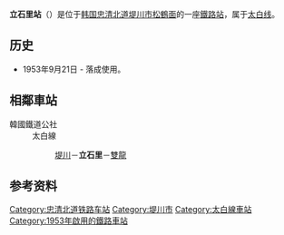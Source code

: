 {{朝鮮半島車站資訊
|公司色 = #0066b3
|文字色 = 
|站名 = 立石里站<br />{{lang|en|Ipseok-ri}}
|圖片 =Ipseok-riSta.jpg
|pxl = 
|圖片說明 =车站站舍
|車站編號 = 
|前一站 = [[堤川站|堤川]]
|前一站距離 = 13.7
|後一站距離 = 4.6
|後一站 = [[双龙站_(江原道)|双龙]]
|距離 =13.7
|起點站 = [[堤川站|堤川]]
|所屬路線 = [[太白线|太白线]]
|諺文 = 입석리역
|朝鮮漢字 = 立石里驛
|文觀部式 =Ipseok-ri-yeok 
|馬-賴式 =
|副站名 = 
|停站路線數 = 
|所屬公司 = [[韩国铁道公社|韩国铁道公社]]
|所在地 =[[忠清北道|忠清北道]][[堤川市|堤川市]][[松鶴面|松鶴面]]
|車站構造 = 地面車站
|月台配置 = 1面2线
|啟用年月日 =1953年9月21日
|廢站年月日 = 
|上下車人次 =
|統計年度 =
|轉車 = 
|備註 = 
|全寬備註 = 
}}

'''立石里站'''（{{kor|諺=입석리역|漢=立石里驛|羅=Ipseok-ri yeok|f=y}}）是位于[[韩国|韩国]][[忠清北道|忠清北道]][[堤川市|堤川市]][[松鶴面|松鶴面]]的一座[[鐵路站|鐵路站]]，属于[[太白线|太白线]]。

== 历史 ==
*1953年9月21日 - 落成使用。

== 相鄰車站 ==
;韓國鐵道公社
:太白線
::[[堤川站|堤川]]－'''立石里'''－[[雙龍站_(江原道)|雙龍]]

== 参考资料 ==
{{reflist}}

{{太白线}}

[[Category:忠清北道铁路车站|Category:忠清北道铁路车站]]
[[Category:堤川市|Category:堤川市]]
[[Category:太白線車站|Category:太白線車站]]
[[Category:1953年啟用的鐵路車站|Category:1953年啟用的鐵路車站]]